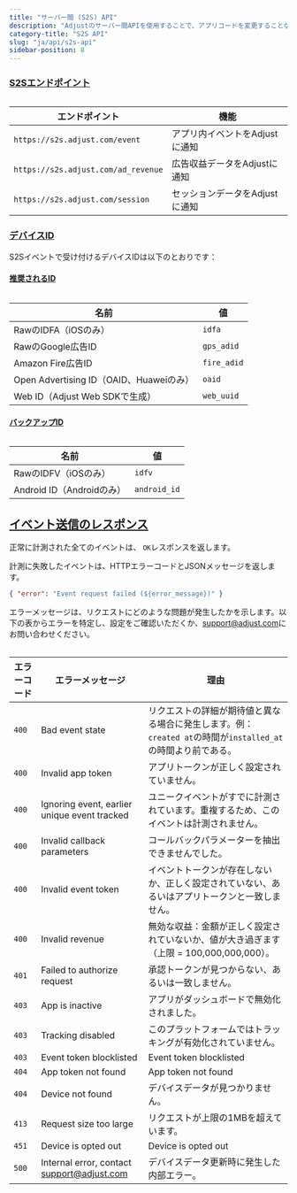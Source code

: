 ```yaml
---
title: "サーバー間 (S2S) API"
description: "Adjustのサーバー間APIを使用することで、アプリコードを変更することなくアプリをAdjustに連携できます。"
category-title: "S2S API"
slug: "ja/api/s2s-api"
sidebar-position: 8
---
```


### [S2Sエンドポイント](s2s-endpoints)

<Table>

| エンドポイント                      | 機能                           |
| ----------------------------------- | ------------------------------ |
| `https://s2s.adjust.com/event`      | アプリ内イベントをAdjustに通知 |
| `https://s2s.adjust.com/ad_revenue` | 広告収益データをAdjustに通知   |
| `https://s2s.adjust.com/session`    | セッションデータをAdjustに通知 |

</Table>

### [デバイスID](device-identifiers)

S2Sイベントで受け付けるデバイスIDは以下のとおりです：

#### [推奨されるID](preferred-identifiers)

<Table>

| 名前                                    | 値          |
| --------------------------------------- | ----------- |
| RawのIDFA（iOSのみ）                    | `idfa`      |
| RawのGoogle広告ID                       | `gps_adid`  |
| Amazon Fire広告ID                       | `fire_adid` |
| Open Advertising ID（OAID、Huaweiのみ） | `oaid`      |
| Web ID（Adjust Web SDKで生成）          | `web_uuid`  |

</Table>

#### [バックアップID](backup-identifiers)

<Table>

| 名前                      | 値           |
| ------------------------- | ------------ |
| RawのIDFV（iOSのみ）      | `idfv`       |
| Android ID（Androidのみ） | `android_id` |

</Table>

## [イベント送信のレスポンス](event-submission-responses)

正常に計測された全てのイベントは、 `OK`レスポンスを返します。

計測に失敗したイベントは、HTTPエラーコードとJSONメッセージを返します。

```json
{ "error": "Event request failed (${error_message})" }
```

エラーメッセージは、リクエストにどのような問題が発生したかを示します。以下の表からエラーを特定し、設定をご確認いただくか、[support@adjust.com](mailto:support@adjust.com)にお問い合わせください。

<Table>

| エラーコード | エラーメッセージ                                                        | 理由                                                                                                         |
| ------------ | ----------------------------------------------------------------------- | ------------------------------------------------------------------------------------------------------------ |
| `400`        | Bad event state                                                         | リクエストの詳細が期待値と異なる場合に発生します。例：`created at`の時間が`installed_at`の時間より前である。 |
| `400`        | Invalid app token                                                       | アプリトークンが正しく設定されていません。                                                                   |
| `400`        | Ignoring event, earlier unique event tracked                            | ユニークイベントがすでに計測されています。重複するため、このイベントは計測されません。                       |
| `400`        | Invalid callback parameters                                             | コールバックパラメーターを抽出できませんでした。                                                             |
| `400`        | Invalid event token                                                     | イベントトークンが存在しないか、正しく設定されていない、あるいはアプリトークンと一致しません。               |
| `400`        | Invalid revenue                                                         | 無効な収益：金額が正しく設定されていないか、値が大き過ぎます（上限 = 100,000,000,000）。                     |
| `401`        | Failed to authorize request                                             | 承認トークンが見つからない、あるいは一致しません。                                                           |
| `403`        | App is inactive                                                         | アプリがダッシュボードで無効化されました。                                                                   |
| `403`        | Tracking disabled                                                       | このプラットフォームではトラッキングが有効化されていません。                                                 |
| `403`        | Event token blocklisted                                                 | Event token blocklisted                                                                                      |
| `404`        | App token not found                                                     | App token not found                                                                                          |
| `404`        | Device not found                                                        | デバイスデータが見つかりません。                                                                             |
| `413`        | Request size too large                                                  | リクエストが上限の1MBを超えています。                                                                        |
| `451`        | Device is opted out                                                     | Device is opted out                                                                                          |
| `500`        | Internal error, contact [support@adjust.com](mailto:support@adjust.com) | デバイスデータ更新時に発生した内部エラー。                                                                   |

</Table>
